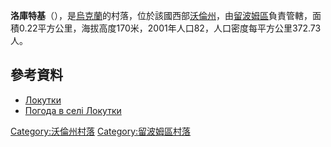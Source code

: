 {{coord|51|21|32|N|23|43|38|E|scale:30000|display=title}}

'''洛庫特基'''（{{lang-uk|Локутки}}），是[[烏克蘭|烏克蘭]]的村落，位於該國西部[[沃倫州|沃倫州]]，由[[留波姆區|留波姆區]]負責管轄，面積0.22平方公里，海拔高度170米，2001年人口82，人口密度每平方公里372.73人。

==參考資料==
* [http://gska2.rada.gov.ua/pls/z7502/A005?rdat1=27.07.2010&rf7571=4248 Локутки]{{dead link|date=2018年3月 |bot=InternetArchiveBot |fix-attempted=yes }}
* [http://weather.in.ua/ua/volynskaja/13815 Погода в селі Локутки] {{Wayback|url=http://weather.in.ua/ua/volynskaja/13815 |date=20160305114347 }}

[[Category:沃倫州村落|Category:沃倫州村落]]
[[Category:留波姆區村落|Category:留波姆區村落]]


{{Volyn-geo-stub}}
